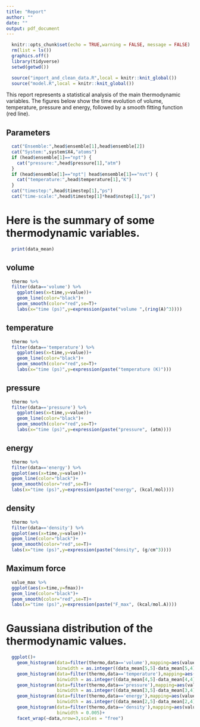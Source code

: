 ```yaml
---
title: "Report"
author: ""
date: ""
output: pdf_document
---
```


```r
  knitr::opts_chunk$set(echo = TRUE,warning = FALSE, message = FALSE)
  rm(list = ls())
  graphics.off()
  library(tidyverse)
  setwd(getwd())
```

```r
  source("import_and_clean_data.R",local = knitr::knit_global())
  source("model.R",local = knitr::knit_global())
```

This report represents a statistical analysis of the main thermodynamic variables. The figures below show the time evolution of volume, temperature, pressure and energy, followed by a smooth fitting function (red line).

## Parameters

```r
  cat("Ensemble:",head$ensemble[1],head$ensemble[2])
  cat("System:",system$X4,"atoms")
  if (head$ensemble[1]=="npt") {
    cat("pressure:",head$pressure[1],"atm")
  } 
  if (head$ensemble[1]=="npt"| head$ensemble[1]=="nvt") {
    cat("temperature:",head$temperature[1],"K")
  }
  cat("timestep:",head$timestep[1],"ps")
  cat("time-scale:",head$timestep[1]*head$nstep[1],"ps")
```

# Here is the summary of some thermodynamic variables.

```r
  print(data_mean)
```

## volume

```r
  thermo %>%
  filter(data=='volume') %>%
    ggplot(aes(x=time,y=value))+
    geom_line(color="black")+
    geom_smooth(color="red",se=T)+
    labs(x="time (ps)",y=expression(paste("volume ",(ring(A)^3))))
```

## temperature

```r
  thermo %>%
  filter(data=='temperature') %>%
    ggplot(aes(x=time,y=value))+
    geom_line(color="black")+
    geom_smooth(color="red",se=T)+
    labs(x="time (ps)",y=expression(paste("temperature (K)")))
```

## pressure

```r
  thermo %>%
  filter(data=='pressure') %>%
    ggplot(aes(x=time,y=value))+
    geom_line(color="black")+
    geom_smooth(color="red",se=T)+
    labs(x="time (ps)",y=expression(paste("pressure", (atm))))
```

## energy

```r
  thermo %>%
  filter(data=='energy') %>%
  ggplot(aes(x=time,y=value))+
  geom_line(color="black")+
  geom_smooth(color="red",se=T)+
  labs(x="time (ps)",y=expression(paste("energy", (kcal/mol))))
```

## density

```r
  thermo %>%
  filter(data=='density') %>%
  ggplot(aes(x=time,y=value))+
  geom_line(color="black")+
  geom_smooth(color="red",se=T)+
  labs(x="time (ps)",y=expression(paste("density", (g/cm^3))))
```

## Maximum force

```r
  value_max %>%
  ggplot(aes(x=time,y=fmax))+
  geom_line(color="black")+
  geom_smooth(color="red",se=T)+
  labs(x="time (ps)",y=expression(paste("F_max", (kcal/mol.A))))
```

# Gaussiana distribution of the thermodynamic values.

```r
  ggplot()+
    geom_histogram(data=filter(thermo,data=='volume'),mapping=aes(value),
                   binwidth = as.integer((data_mean[5,5]-data_mean[5,4])/30))+
    geom_histogram(data=filter(thermo,data=='temperature'),mapping=aes(value),
                   binwidth = as.integer((data_mean[4,5]-data_mean[4,4])/30))+
    geom_histogram(data=filter(thermo,data=='pressure'),mapping=aes(value),
                   binwidth = as.integer((data_mean[3,5]-data_mean[3,4])/30))+
    geom_histogram(data=filter(thermo,data=='energy'),mapping=aes(value),
                   binwidth = as.integer((data_mean[2,5]-data_mean[2,4])/30))+
    geom_histogram(data=filter(thermo,data=='density'),mapping=aes(value),
                   binwidth = 0.005)+
    facet_wrap(~data,nrow=3,scales = "free")
```